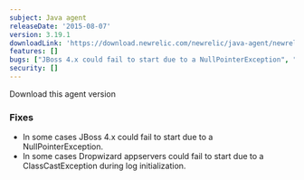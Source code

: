 ```yaml
---
subject: Java agent
releaseDate: '2015-08-07'
version: 3.19.1
downloadLink: 'https://download.newrelic.com/newrelic/java-agent/newrelic-agent/3.19.1/'
features: []
bugs: ["JBoss 4.x could fail to start due to a NullPointerException", "Dropwizard appservers could fail to start due to a ClassCastException during log initialization"]
security: []
---
```


<ButtonGroup>
  <ButtonLink
    role="button"
    to="https://download.newrelic.com/newrelic/java-agent/newrelic-agent/3.19.1/"
    variant="primary"
  >
    Download this agent version
  </ButtonLink>
</ButtonGroup>

### Fixes

* In some cases JBoss 4.x could fail to start due to a NullPointerException.
* In some cases Dropwizard appservers could fail to start due to a ClassCastException during log initialization.
